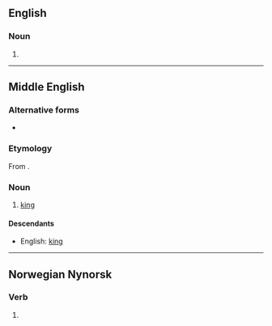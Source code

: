 ==English==

===Noun===
{{en-noun}}

# {{obsolete spelling of|king|lang=en}}

----

==Middle English==

===Alternative forms===
* {{l|enm|kyng}}

===Etymology===
From {{inh|enm|ang|cyning}}.

===Noun===
{{enm-noun}}

# [[king]] {{gloss|male monarch}}

====Descendants====
* English: [[king]]

----
==Norwegian Nynorsk==

===Verb===
{{head|nn|verb|present tense|kynger|past tense|kyngde|past participle|kyngt|present participle|kyngande|imperative|kyng}}

# {{alternative form of|kyngja|lang=nn}}